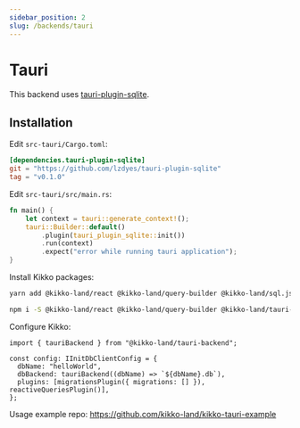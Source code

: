 ```yaml
---
sidebar_position: 2
slug: /backends/tauri
---
```



# Tauri

This backend uses [tauri-plugin-sqlite](https://github.com/lzdyes/tauri-plugin-sqlite).

## Installation

Edit `src-tauri/Cargo.toml`:

```toml
[dependencies.tauri-plugin-sqlite]
git = "https://github.com/lzdyes/tauri-plugin-sqlite"
tag = "v0.1.0"
```

Edit `src-tauri/src/main.rs`:

```rust
fn main() {
    let context = tauri::generate_context!();
    tauri::Builder::default()
        .plugin(tauri_plugin_sqlite::init())
        .run(context)
        .expect("error while running tauri application");
}
```

Install Kikko packages:

<Tabs>
  <TabItem value="yarn" label="yarn" default>

```bash
yarn add @kikko-land/react @kikko-land/query-builder @kikko-land/sql.js @kikko-land/tauri-backend
```

  </TabItem>
  <TabItem value="npm" label="npm">

```bash
npm i -S @kikko-land/react @kikko-land/query-builder @kikko-land/tauri-backend
```

  </TabItem>
</Tabs>

Configure Kikko:

```tsx
import { tauriBackend } from "@kikko-land/tauri-backend";

const config: IInitDbClientConfig = {
  dbName: "helloWorld",
  dbBackend: tauriBackend((dbName) => `${dbName}.db`),
  plugins: [migrationsPlugin({ migrations: [] }), reactiveQueriesPlugin()],
};
```

Usage example repo: https://github.com/kikko-land/kikko-tauri-example
